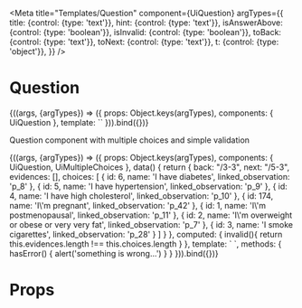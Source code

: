 
<Meta
  title="Templates/Question"
  component={UiQuestion}
  argTypes={{
    title: {control: {type: 'text'}},
    hint: {control: {type: 'text'}},
    isAnswerAbove: {control: {type: 'boolean'}},
    isInvalid: {control: {type: 'boolean'}},
    toBack: {control: {type: 'text'}},
    toNext: {control: {type: 'text'}},
    t: {control: {type: 'object'}},
  }}
/>

# Question

<Canvas>
  <Story
    name="Common"
    args={{
      title: 'What is your superpower?',
      hint: 'Select one answer.',
      toBack: '/3-3',
      toNext: '/5-4',
      t: {
        back: 'Back',
        next: 'Next',
        answerAbove: 'Select an answer above',
      }
    }}
  >
    {((args, {argTypes}) => ({
      props: Object.keys(argTypes),
      components: { UiQuestion },
      template: `<UiQuestion
        :title="title"
        :hint="hint"
        :is-answer-above="isAnswerAbove"
        :is-invalid="isInvalid"
        :to-back="toBack"
        :to-next="toNext"
        :t="t"
        style="max-width: 780px; min-height: 465px"
      />`
    })).bind({})}
  </Story>
</Canvas>

Question component with multiple choices and simple validation

<Canvas>
  <Story
    name="Question with multiple choices"
  >
    {((args, {argTypes}) => ({
      props: Object.keys(argTypes),
      components: { UiQuestion, UiMultipleChoices },
      data() {
        return {
          back: "/3-3",
          next: "/5-3",
          evidences: [],
          choices: [
            {
              id: 6,
              name: 'I have diabetes',
              linked_observation: 'p_8'
            },
            {
              id: 5,
              name: 'I have hypertension',
              linked_observation: 'p_9'
            },
            {
              id: 4,
              name: 'I have high cholesterol',
              linked_observation: 'p_10'
            },
            {
              id: 174,
              name: 'I\'m pregnant',
              linked_observation: 'p_42'
            },
            {
              id: 1,
              name: 'I\'m postmenopausal',
              linked_observation: 'p_11'
            },
            {
              id: 2,
              name: 'I\'m overweight or obese or very very fat',
              linked_observation: 'p_7'
            },
            {
              id: 3,
              name: 'I smoke cigarettes',
              linked_observation: 'p_28'
            }
          ]
        }
      },
      computed: {
        invalid(){
          return this.evidences.length !== this.choices.length
        }
      },
      template: `<UiQuestion
        title="Please check all the statements below that apply to you."
        hint="Select one answer in each row."
        :to-next="next"
        :to-back="back"
        :is-invalid="invalid"
        @has-error="hasError"
        style="max-width: 780px; min-height: 465px"
      >
        <UiMultipleChoices
          v-model="evidences"
          :choices="choices"
        />
      </UiQuestion>`,
      methods: {
        hasError() {
          alert('something is wrong...')
        }
      }
    })).bind({})}
  </Story>
</Canvas>

# Props

<Props of={UiQuestion} />
